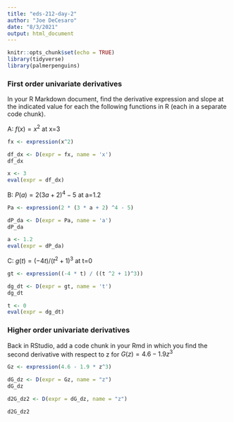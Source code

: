 ```yaml
---
title: "eds-212-day-2"
author: "Joe DeCesaro"
date: "8/3/2021"
output: html_document
---
```


```r
knitr::opts_chunk$set(echo = TRUE)
library(tidyverse)
library(palmerpenguins)
```

### First order univariate derivatives

In your R Markdown document, find the derivative expression and slope at the indicated value for each the following functions in R (each in a separate code chunk).

A: $f(x)=x^2$ at x=3
```r
fx <- expression(x^2)

df_dx <- D(expr = fx, name = 'x')
df_dx

x <- 3
eval(expr = df_dx)
```

B: $P(a)=2(3a+2)^4-5$ at a=1.2
```r
Pa <- expression(2 * (3 * a + 2) ^4 - 5)

dP_da <- D(expr = Pa, name = 'a')
dP_da

a <- 1.2
eval(expr = dP_da)
```

C: $g(t)=(-4t)/(t^2+1)^3$ at t=0
```r
gt <- expression((-4 * t) / ((t ^2 + 1)^3))

dg_dt <- D(expr = gt, name = 't')
dg_dt

t <- 0
eval(expr = dg_dt)
```

### Higher order univariate derivatives
Back in RStudio, add a code chunk in your Rmd in which you find the second derivative with respect to z
for $G(z)=4.6−1.9z^3$
```r
Gz <- expression(4.6 - 1.9 * z^3)

dG_dz <- D(expr = Gz, name = "z")
dG_dz

d2G_dz2 <- D(expr = dG_dz, name = "z")

d2G_dz2
```

